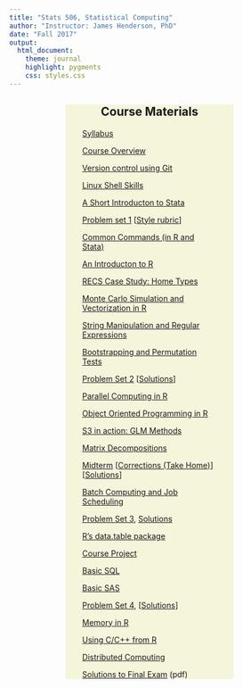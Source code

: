 ```yaml
---
title: "Stats 506, Statistical Computing"
author: "Instructor: James Henderson, PhD"
date: "Fall 2017"
output: 
  html_document:
    theme: journal
    highlight: pygments
    css: styles.css
---
```


<div style = "text-align: center; margin-left: 20%; margin-right: 20%; 
  background-color: beige">

## Course Materials 
  <div style = "text-align: left; margin-left: 10%; margin-right: 10%">
  <a href="./Syllabus.html">Syllabus</a>

  <a href="./Course_Overview.html">Course Overview</a>
  
  <a href="./Git.html">Version control using Git</a>
  
  <a href="./LinuxShellSkills.html">Linux Shell Skills</a>
  
  <a href="./Short_Introduction_to_Stata.html">A Short Introducton to Stata</a>

  <a href="./ProblemSet1.html">Problem set 1</a> [<a href="./StyleRubric.html">Style rubric</a>]

  <a href="./Language_Comparisons.html">Common Commands (in R and Stata)</a>

  <a href="./Introduction_to_R.html">An Introducton to R</a>

  <a href="./dplyr.html">RECS Case Study: Home Types</a>
  
  <a href="./MonteCarloSimulation.html">Monte Carlo Simulation and Vectorization in R</a>
  
  <a href="./StringManipulation.html">String Manipulation and Regular Expressions</a>
  
  <a href="./ComputationalMethods.html">Bootstrapping and Permutation Tests</a>
  
  <a href="./ProblemSet2.html">Problem Set 2</a> [[Solutions](./PS2_solutions.zip)]
  
  <a href="./Parallel_Computing_R.html">Parallel Computing in R</a>

  <a href="./OOP_R.html">Object Oriented Programming in R</a>

  <a href="./GLM_Methods.html">S3 in action: GLM Methods</a>

  <a href="./MatrixDecompositions.html">Matrix Decompositions</a>

  [Midterm](./midterm_506_F17.pdf) [[Corrections (Take Home)](./Midterm_Corrections.pdf)] [[Solutions](./Midterm_solutions.pdf)]
  
  [Batch Computing and Job Scheduling](./BatchComputing.html)
  
  [Problem Set 3](./ProblemSet3.html), [Solutions](PS3_Solutions.html)
  
  [R’s data.table package](./data.table.html)
  
  [Course Project](./CourseProject.html)
  
  [Basic SQL](./Intro_to_SQL.html)

  [Basic SAS](./Basic_SAS.html)

  [Problem Set 4](./ProblemSet4.html), [[Solutions](./PS4/PS4_solutions.html)]

  [Memory in R](./MemoryProfiling.html)

  [Using C/C++ from R](./Using_C_Cpp.html)

  [Distributed Computing](./DistributedComputing.html)
  
  [Solutions to Final Exam](./FinalExam_solutions.pdf) (pdf)
  </div>
  <div>
  </div>
</div>
